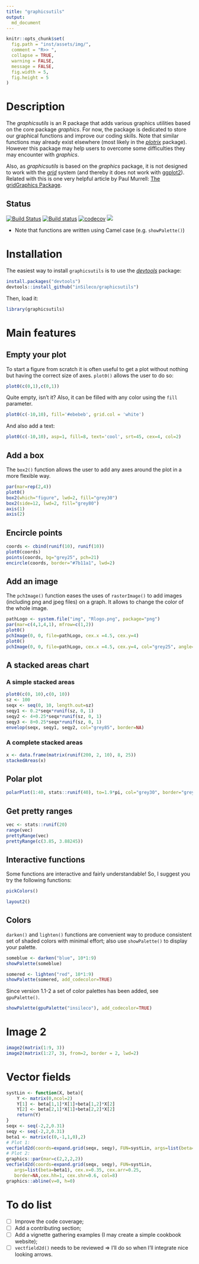 ```yaml
---
title: "graphicsutils"
output:
  md_document
---
```



```r
knitr::opts_chunk$set(
  fig.path = "inst/assets/img/",
  comment = "R>> ",
  collapse = TRUE,
  warning = FALSE,
  message = FALSE,
  fig.width = 5,
  fig.height = 5
)
```


# Description

The *graphicsutils* is an R package that adds various graphics utilities based on
the core package *graphics*. For now, the package is dedicated to store our
graphical functions and improve our coding skills. Note that similar functions
may already exist elsewhere (most likely in the [*plotrix*](http://cran.r-project.org/web/packages/plotrix/index.html) package).
However this package may help users to overcome some difficulties they may
encounter with *graphics*.

Also, as *graphicsutils*  is based on the *graphics* package, it
is not designed to work with the [*grid*](https://stat.ethz.ch/R-manual/R-devel/library/grid/html/grid-package.html) system (and thereby it does not work with [ggplot2](http://cran.r-project.org/web/packages/ggplot2/index.html)). Related
with this is one very helpful article by Paul Murrell:
[The gridGraphics Package](https://journal.r-project.org/archive/2015-1/murrell.pdf).



## Status

[![Build Status](https://travis-ci.org/inSileco/graphicsutils.svg?branch=master)](https://travis-ci.org/inSileco/graphicsutils)
[![Build status](https://ci.appveyor.com/api/projects/status/330p7f0djhpl998q?svg=true)](https://ci.appveyor.com/project/KevCaz/graphicsutils-qo99s)
[![codecov](https://codecov.io/gh/inSileco/graphicsutils/branch/master/graph/badge.svg)](https://codecov.io/gh/inSileco/graphicsutils)
[![](https://img.shields.io/badge/licence-GPLv3-8f10cb.svg)](http://www.gnu.org/licenses/gpl.html)

- Note that functions are written using Camel case (e.g. `showPalette()`)



# Installation

The easiest way to install `graphicsutils` is to use the
[*devtools*](http://cran.r-project.org/web/packages/devtools/index.html) package:

```r
install.packages("devtools")
devtools::install_github("inSileco/graphicsutils")
```

Then, load it:

```r
library(graphicsutils)
```



# Main features

## Empty your plot

To start a figure from scratch it is often useful to get a plot without nothing
but having the correct size of axes. `plot0()` allows the user to do so:


```r
plot0(c(0,1),c(0,1))
```

Quite empty, isn't it?
Also, it can be filled with any color using the `fill` parameter.


```r
plot0(c(-10,10), fill='#ebebeb', grid.col = 'white')
```

And also add a text:

```r
plot0(c(-10,10), asp=1, fill=8, text='cool', srt=45, cex=4, col=2)
```



## Add a box

The `box2()` function allows the user to add any axes around the plot in a more flexible way.

```r
par(mar=rep(2,4))
plot0()
box2(which="figure", lwd=2, fill="grey30")
box2(side=12, lwd=2, fill="grey80")
axis(1)
axis(2)
```

## Encircle points

```r
coords <- cbind(runif(10), runif(10))
plot0(coords)
points(coords, bg="grey25", pch=21)
encircle(coords, border="#7b11a1", lwd=2)
```

## Add an image

The `pchImage()` function eases the uses of `rasterImage()` to add images
(including png and jpeg files) on a graph. It allows to change the color of the whole image.

```r
pathLogo <- system.file("img", "Rlogo.png", package="png")
par(mar=c(4,1,4,1), mfrow=c(1,2))
plot0()
pchImage(0, 0, file=pathLogo, cex.x =4.5, cex.y=4)
plot0()
pchImage(0, 0, file=pathLogo, cex.x =4.5, cex.y=4, col="grey25", angle=25)
```


## A stacked areas chart

### A simple stacked areas


```r
plot0(c(0, 10),c(0, 10))
sz <- 100
seqx <- seq(0, 10, length.out=sz)
seqy1 <- 0.2*seqx*runif(sz, 0, 1)
seqy2 <- 4+0.25*seqx*runif(sz, 0, 1)
seqy3 <- 8+0.25*seqx*runif(sz, 0, 1)
envelop(seqx, seqy1, seqy2, col="grey85", border=NA)
```

### A complete stacked areas


```r
x <- data.frame(matrix(runif(200, 2, 10), 8, 25))
stackedAreas(x)
```

## Polar plot

```r
polarPlot(1:40, stats::runif(40), to=1.9*pi, col="grey30", border="grey80")
```

## Get pretty ranges

```r
vec <- stats::runif(20)
range(vec)
prettyRange(vec)
prettyRange(c(3.85, 3.88245))
```

## Interactive functions

Some functions are interactive and fairly understandable!
So, I suggest you try the following functions:

```r
pickColors()
```

```r
layout2()
```

## Colors

`darken()` and `lighten()` functions are convenient way to produce consistent
set of shaded colors with minimal effort; also use
`showPalette()` to display your palette.


```r
someblue <- darken("blue", 10*1:9)
showPalette(someblue)
```

```r
somered <- lighten("red", 10*1:9)
showPalette(somered, add_codecolor=TRUE)
```

Since version 1.1-2 a set of color palettes has been added, see `gpuPalette()`.

```r
showPalette(gpuPalette("insileco"), add_codecolor=TRUE)
```

# Image 2

```r
image2(matrix(1:9, 3))
image2(matrix(1:27, 3), from=2, border = 2, lwd=2)
```



# Vector fields

```r
systLin <- function(X, beta){
    Y <- matrix(0,ncol=2)
    Y[1] <- beta[1,1]*X[1]+beta[1,2]*X[2]
    Y[2] <- beta[2,1]*X[1]+beta[2,2]*X[2]
    return(Y)
}
seqx <- seq(-2,2,0.31)
seqy <- seq(-2,2,0.31)
beta1 <- matrix(c(0,-1,1,0),2)
# Plot 1:
vecfield2d(coords=expand.grid(seqx, seqy), FUN=systLin, args=list(beta=beta1))
# Plot 2:
graphics::par(mar=c(2,2,2,2))
vecfield2d(coords=expand.grid(seqx, seqy), FUN=systLin,
   args=list(beta=beta1), cex.x=0.35, cex.arr=0.25,
   border=NA,cex.hh=1, cex.shr=0.6, col=8)
graphics::abline(v=0, h=0)
```


# To do list

- [ ] Improve the code coverage;
- [ ] Add a contributing section;
- [ ] Add a vignette gathering examples (I may create a simple cookbook website);
- [ ] `vectfield2d()` needs to be reviewed => I'll do so when I'll integrate nice looking arrows.
